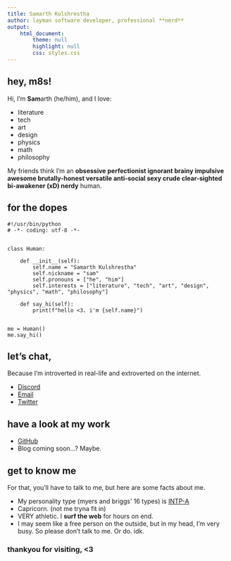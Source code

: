 ```yaml
---
title: Samarth Kulshrestha
author: layman software developer, professional **nerd**
output:
    html_document:
        theme: null
        highlight: null
        css: styles.css
---
```


## hey, m8s!

Hi, I'm **Sam**arth (he/him), and I love:

- literature
- tech
- art
- design
- physics
- math
- philosophy

My friends think I'm an **obsessive perfectionist ignorant brainy impulsive**
**awesome brutally-honest versatile anti-social sexy crude clear-sighted**
**bi-awakener (xD) nerdy** human.

## for the dopes

```
#!/usr/bin/python
# -*- coding: utf-8 -*-


class Human:

    def __init__(self):
        self.name = "Samarth Kulshrestha"
        self.nickname = "sam"
        self.pronouns = ["he", "him"]
        self.interests = ["literature", "tech", "art", "design", "physics", "math", "philosophy"]

    def say_hi(self):
        print(f"hello <3. i'm {self.name}")


me = Human()
me.say_hi()
```

## let's chat,

Because I'm introverted in real-life and extroverted on the internet.

- [Discord](https://discord.com/users/702168378806370375/)
- [Email](mailto:samarthkulshrestha@protonmail.com)
- [Twitter](https://twitter.com/zzamarth)

## have a look at my work

- [GitHub](https://github.com/samarthkulshrestha/)
- Blog coming soon...? Maybe.

## get to know me

For that, you'll have to talk to me, but here are some facts about me.

- My personality type (myers and briggs' 16 types) is [INTP-A](https://www.16personalities.com/intp-personality)
- Capricorn. (not me tryna fit in)
- VERY athletic. I **surf the web** for hours on end.
- I may seem like a free person on the outside, but in my head, I'm very busy.
  So please don't talk to me. Or do. idk.

### thankyou for visiting, <3
